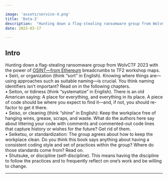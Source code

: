 ```yaml
---

image: 'assets/service-4.png'
title: 'Dota-2'
description:  "Hunting down a flag-stealing ransomware group from WolvCTF 2023 with the power of OSINT—from Ethereum breadcrumbs to TF2 workshop maps."
date: 2023-03-17

---
```


## Intro

Hunting down a flag-stealing ransomware group from WolvCTF 2023 with the power of 
[OSINT—from Ethereum](https://ctftime.org/team/175828) breadcrumbs to TF2 workshop maps.<br/>
• Seiri, or organization (think “sort” in English). Knowing where things are—using 
approaches such as suitable naming—is crucial. You think naming identifiers isn’t 
important? Read on in the following chapters.<br/>
• Seiton, or tidiness (think “systematize” in English). There is an old American saying: 
A place for everything, and everything in its place. A piece of code should be where 
you expect to find it—and, if not, you should re-factor to get it there.<br/>
• Seiso, or cleaning (think “shine” in English): Keep the workplace free of hanging 
wires, grease, scraps, and waste. What do the authors here say about littering your 
code with comments and commented-out code lines that capture history or wishes for 
the future? Get rid of them.<br/>
• Seiketsu, or standardization: The group agrees about how to keep the workplace clean. 
Do you think this book says anything about having a consistent coding style and set of 
practices within the group? Where do those standards come from? Read on.<br/>
• Shutsuke, or discipline (self-discipline). This means having the discipline to follow the 
practices and to frequently reflect on one’s work and be willing to change.

---

